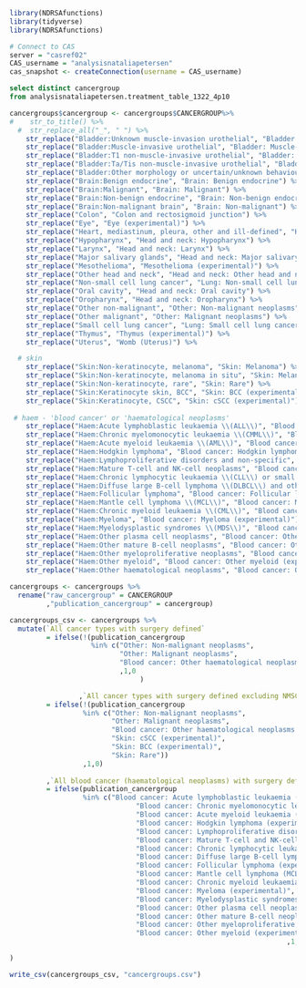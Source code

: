
```r
library(NDRSAfunctions)
library(tidyverse)
library(NDRSAfunctions)

# Connect to CAS
server = "casref02"
CAS_username = "analysisnataliapetersen"
cas_snapshot <- createConnection(username = CAS_username)
```

```sql
select distinct cancergroup
from analysisnataliapetersen.treatment_table_1322_4p10
```

```r
cancergroups$cancergroup <- cancergroups$CANCERGROUP%>%
#    str_to_title() %>%
  #  str_replace_all("_", " ") %>%
    str_replace("Bladder:Unknown muscle-invasion urothelial", "Bladder: Unknown muscle-invasion urothelial (experimental)") %>%
    str_replace("Bladder:Muscle-invasive urothelial", "Bladder: Muscle-invasive urothelial (experimental)") %>%
    str_replace("Bladder:T1 non-muscle-invasive urothelial", "Bladder: T1 non-muscle-invasive urothelial (experimental)") %>%
    str_replace("Bladder:Ta/Tis non-muscle-invasive urothelial", "Bladder: Ta/Tis non-muscle-invasive urothelial (experimental)") %>%
    str_replace("Bladder:Other morphology or uncertain/unknown behaviour", "Bladder: Other morphology or uncertain/unknown behaviour (experimental)") %>%
    str_replace("Brain:Benign endocrine", "Brain: Benign endocrine") %>%
    str_replace("Brain:Malignant", "Brain: Malignant") %>%
    str_replace("Brain:Non-benign endocrine", "Brain: Non-benign endocrine") %>%       
    str_replace("Brain:Non-malignant brain", "Brain: Non-malignant") %>%
    str_replace("Colon", "Colon and rectosigmoid junction") %>%   
    str_replace("Eye", "Eye (experimental)") %>%  
    str_replace("Heart, mediastinum, pleura, other and ill-defined", "Heart, mediastinum, pleura, other and ill-defined (experimental)") %>%
    str_replace("Hypopharynx", "Head and neck: Hypopharynx") %>% 
    str_replace("Larynx", "Head and neck: Larynx") %>%      
    str_replace("Major salivary glands", "Head and neck: Major salivary glands") %>%  
    str_replace("Mesothelioma", "Mesothelioma (experimental)") %>%  
    str_replace("Other head and neck", "Head and neck: Other head and neck excluding lip") %>%  
    str_replace("Non-small cell lung cancer", "Lung: Non-small cell lung cancer") %>%  
    str_replace("Oral cavity", "Head and neck: Oral cavity") %>%   
    str_replace("Oropharynx", "Head and neck: Oropharynx") %>%
    str_replace("Other non-malignant", "Other: Non-malignant neoplasms") %>%
    str_replace("Other malignant", "Other: Malignant neoplasms") %>%                        
    str_replace("Small cell lung cancer", "Lung: Small cell lung cancer") %>% 
    str_replace("Thymus", "Thymus (experimental)") %>%  
    str_replace("Uterus", "Womb (Uterus)") %>%   

  # skin
    str_replace("Skin:Non-keratinocyte, melanoma", "Skin: Melanoma") %>%
    str_replace("Skin:Non-keratinocyte, melanoma in situ", "Skin: Melanoma in situ") %>%
    str_replace("Skin:Non-keratinocyte, rare", "Skin: Rare") %>%
    str_replace("Skin:Keratinocyte skin, BCC", "Skin: BCC (experimental)") %>% 
    str_replace("Skin:Keratinocyte, CSCC", "Skin: cSCC (experimental)") %>% 
      
 # haem - 'blood cancer' or 'haematological neoplasms' 
    str_replace("Haem:Acute lymphoblastic leukaemia \\(ALL\\)", "Blood cancer: Acute lymphoblastic leukaemia (ALL) (experimental)") %>%
    str_replace("Haem:Chronic myelomonocytic leukaemia \\(CMML\\)", "Blood cancer: Chronic myelomonocytic leukaemia (CMML) (experimental)") %>%
    str_replace("Haem:Acute myeloid leukaemia \\(AML\\)", "Blood cancer: Acute myeloid leukaemia (AML)  (experimental)") %>%
    str_replace("Haem:Hodgkin lymphoma", "Blood cancer: Hodgkin lymphoma (experimental)") %>%
    str_replace("Haem:Lymphoproliferative disorders and non-specific", "Blood cancer: Lymphoproliferative disorders and non-specific (experimental)") %>%
    str_replace("Haem:Mature T-cell and NK-cell neoplasms", "Blood cancer: Mature T-cell and NK-cell neoplasms (experimental)") %>%
    str_replace("Haem:Chronic lymphocytic leukaemia \\(CLL\\) or small lymphocytic lymphoma \\(SLL\\)", "Blood cancer: Chronic lymphocytic leukaemia (CLL) or small lymphocytic lymphoma (SLL) (experimental)") %>%
    str_replace("Haem:Diffuse large B-cell lymphoma \\(DLBCL\\) and other high grade mature B-cell neoplasms", "Blood cancer: Diffuse large B-cell lymphoma (DLBCL) and other high grade mature B-cell neoplasms (experimental)") %>%
    str_replace("Haem:Follicular lymphoma", "Blood cancer: Follicular lymphoma (experimental)") %>%
    str_replace("Haem:Mantle cell lymphoma \\(MCL\\)", "Blood cancer: Mantle cell lymphoma (MCL) (experimental)") %>%
    str_replace("Haem:Chronic myeloid leukaemia \\(CML\\)", "Blood cancer: Chronic myeloid leukaemia (CML) (experimental)") %>%
    str_replace("Haem:Myeloma", "Blood cancer: Myeloma (experimental)") %>%
    str_replace("Haem:Myelodysplastic syndromes \\(MDS\\)", "Blood cancer: Myelodysplastic syndromes (MDS) (experimental)") %>%
    str_replace("Haem:Other plasma cell neoplasms", "Blood cancer: Other plasma cell neoplasms (experimental)") %>%
    str_replace("Haem:Other mature B-cell neoplasms", "Blood cancer: Other mature B-cell neoplasms (experimental)") %>%
    str_replace("Haem:Other myeloproliferative neoplasms", "Blood cancer: Other myeloproliferative neoplasms (experimental)") %>%
    str_replace("Haem:Other myeloid", "Blood cancer: Other myeloid (experimental)") %>%
    str_replace("Haem:Other haematological neoplasms", "Blood cancer: Other haematological neoplasms (experimental)")

```

```r
cancergroups <- cancergroups %>%
  rename("raw_cancergroup" = CANCERGROUP
         ,"publication_cancergroup" = cancergroup)

cancergroups_csv <- cancergroups %>%
  mutate(`All cancer types with surgery defined` 
         = ifelse(!(publication_cancergroup 
                    %in% c("Other: Non-malignant neoplasms",
                           "Other: Malignant neoplasms", 
                           "Blood cancer: Other haematological neoplasms (experimental)"))
                           ,1,0
                                )

                 ,`All cancer types with surgery defined excluding NMSC`
         = ifelse(!(publication_cancergroup 
                  %in% c("Other: Non-malignant neoplasms",
                         "Other: Malignant neoplasms", 
                         "Blood cancer: Other haematological neoplasms (experimental)",
                         "Skin: cSCC (experimental)", 
                         "Skin: BCC (experimental)", 
                         "Skin: Rare"))
                  ,1,0)
         
         ,`All blood cancer (haematological neoplasms) with surgery defined (experimental)` 
         = ifelse(publication_cancergroup 
                  %in% c("Blood cancer: Acute lymphoblastic leukaemia (ALL) (experimental)", 
                               "Blood cancer: Chronic myelomonocytic leukaemia (CMML) (experimental)", 
                               "Blood cancer: Acute myeloid leukaemia (AML)  (experimental)", 
                               "Blood cancer: Hodgkin lymphoma (experimental)", 
                               "Blood cancer: Lymphoproliferative disorders and non-specific (experimental)", 
                               "Blood cancer: Mature T-cell and NK-cell neoplasms (experimental)", 
                               "Blood cancer: Chronic lymphocytic leukaemia (CLL) or small lymphocytic lymphoma (SLL) (experimental)", 
                               "Blood cancer: Diffuse large B-cell lymphoma (DLBCL) and other high grade mature B-cell neoplasms (experimental)", 
                               "Blood cancer: Follicular lymphoma (experimental)", 
                               "Blood cancer: Mantle cell lymphoma (MCL) (experimental)", 
                               "Blood cancer: Chronic myeloid leukaemia (CML) (experimental)", 
                               "Blood cancer: Myeloma (experimental)",
                               "Blood cancer: Myelodysplastic syndromes (MDS) (experimental)", 
                               "Blood cancer: Other plasma cell neoplasms (experimental)", 
                               "Blood cancer: Other mature B-cell neoplasms (experimental)", 
                               "Blood cancer: Other myeloproliferative neoplasms (experimental)", 
                               "Blood cancer: Other myeloid (experimental)")
                                                                    ,1,0)

)


```


```r
write_csv(cancergroups_csv, "cancergroups.csv")
```

